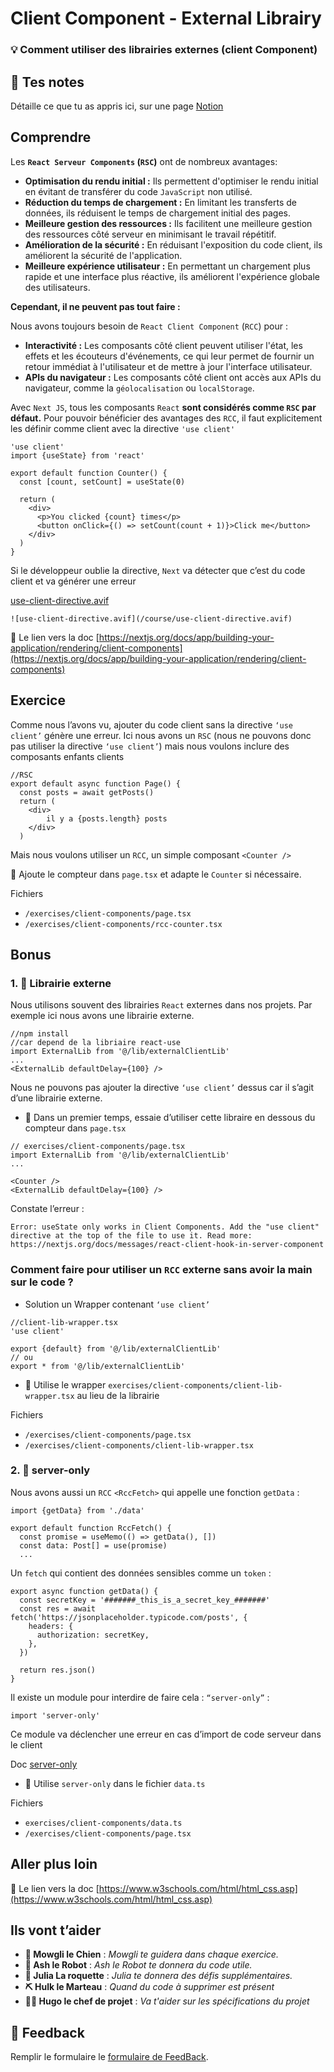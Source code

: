 # Client Component - External Librairy

### 💡 Comment utiliser des librairies externes (client Component)

## 📝 Tes notes

Détaille ce que tu as appris ici, sur une page [Notion](https://go.mikecodeur.com/course-notes-template)

## Comprendre

Les **`React Serveur Components` (`RSC`)** ont de nombreux avantages:

- **Optimisation du rendu initial :** Ils permettent d'optimiser le rendu initial en évitant de transférer du code `JavaScript` non utilisé.
- **Réduction du temps de chargement :** En limitant les transferts de données, ils réduisent le temps de chargement initial des pages.
- **Meilleure gestion des ressources :** Ils facilitent une meilleure gestion des ressources côté serveur en minimisant le travail répétitif.
- **Amélioration de la sécurité :** En réduisant l'exposition du code client, ils améliorent la sécurité de l'application.
- **Meilleure expérience utilisateur :** En permettant un chargement plus rapide et une interface plus réactive, ils améliorent l'expérience globale des utilisateurs.

**Cependant, il ne peuvent pas tout faire :**

Nous avons toujours besoin de `React Client Component` (`RCC`) pour :

- **Interactivité :** Les composants côté client peuvent utiliser l'état, les effets et les écouteurs d'événements, ce qui leur permet de fournir un retour immédiat à l'utilisateur et de mettre à jour l'interface utilisateur.
- **APIs du navigateur :** Les composants côté client ont accès aux APIs du navigateur, comme la `géolocalisation` ou `localStorage`.

Avec `Next JS`, tous les composants `React` **sont considérés comme `RSC` par défaut.** Pour pouvoir bénéficier des avantages des `RCC`, il faut explicitement les définir comme client avec la directive `'use client'`

```tsx
'use client'
import {useState} from 'react'

export default function Counter() {
  const [count, setCount] = useState(0)

  return (
    <div>
      <p>You clicked {count} times</p>
      <button onClick={() => setCount(count + 1)}>Click me</button>
    </div>
  )
}
```

Si le développeur oublie la directive, `Next` va détecter que c’est du code client et va générer une erreur

[use-client-directive.avif](/course/use-client-directive.avif)

```tsx
![use-client-directive.avif](/course/use-client-directive.avif)
```

📑 Le lien vers la doc [https://nextjs.org/docs/app/building-your-application/rendering/client-components](https://nextjs.org/docs/app/building-your-application/rendering/client-components)

## Exercice

Comme nous l’avons vu, ajouter du code client sans la directive `‘use client’` génère une erreur. Ici nous avons un `RSC` (nous ne pouvons donc pas utiliser la directive `‘use client’`) mais nous voulons inclure des composants enfants clients

```tsx
//RSC
export default async function Page() {
  const posts = await getPosts()
  return (
    <div>
        il y a {posts.length} posts
    </div>
  )
```

Mais nous voulons utiliser un `RCC`, un simple composant `<Counter />`

🐶 Ajoute le compteur dans `page.tsx` et adapte le `Counter` si nécessaire.

Fichiers

- `/exercises/client-components/page.tsx`
- `/exercises/client-components/rcc-counter.tsx`

## Bonus

### 1. 🚀 Librairie externe

Nous utilisons souvent des librairies `React` externes dans nos projets. Par exemple ici nous avons une librairie externe.

```tsx
//npm install
//car depend de la libriaire react-use
import ExternalLib from '@/lib/externalClientLib'
...
<ExternalLib defaultDelay={100} />
```

Nous ne pouvons pas ajouter la directive `‘use client’` dessus car il s’agit d’une librairie externe.

- 🐶 Dans un premier temps, essaie d’utiliser cette libraire en dessous du compteur dans `page.tsx`

```tsx
// exercises/client-components/page.tsx
import ExternalLib from '@/lib/externalClientLib'
...

<Counter />
<ExternalLib defaultDelay={100} />
```

Constate l’erreur :

```tsx
Error: useState only works in Client Components. Add the "use client" directive at the top of the file to use it. Read more: https://nextjs.org/docs/messages/react-client-hook-in-server-component
```

### Comment faire pour utiliser un `RCC` externe sans avoir la main sur le code ?

- Solution un Wrapper contenant `‘use client’`

```tsx
//client-lib-wrapper.tsx
'use client'

export {default} from '@/lib/externalClientLib'
// ou
export * from '@/lib/externalClientLib'
```

- 🐶 Utilise le wrapper `exercises/client-components/client-lib-wrapper.tsx` au lieu de la librairie

Fichiers

- `/exercises/client-components/page.tsx`
- `/exercises/client-components/client-lib-wrapper.tsx`

### 2. 🚀 server-only

Nous avons aussi un `RCC` `<RccFetch>` qui appelle une fonction `getData` :

```tsx
import {getData} from './data'

export default function RccFetch() {
  const promise = useMemo(() => getData(), [])
  const data: Post[] = use(promise)
  ...
```

Un `fetch` qui contient des données sensibles comme un `token` :

```tsx
export async function getData() {
  const secretKey = '#######_this_is_a_secret_key_#######'
  const res = await fetch('https://jsonplaceholder.typicode.com/posts', {
    headers: {
      authorization: secretKey,
    },
  })

  return res.json()
}
```

Il existe un module pour interdire de faire cela : `“server-only”` :

```tsx
import 'server-only'
```

Ce module va déclencher une erreur en cas d’import de code serveur dans le client

Doc [server-only](https://nextjs.org/docs/app/building-your-application/data-fetching/patterns#using-react-cache-server-only-and-the-preload-pattern)

- 🐶 Utilise `server-only` dans le fichier `data.ts`

Fichiers

- `exercises/client-components/data.ts`
- `/exercises/client-components/page.tsx`

## Aller plus loin

📑 Le lien vers la doc [https://www.w3schools.com/html/html_css.asp](https://www.w3schools.com/html/html_css.asp)

## Ils vont t’aider

- **🐶 Mowgli le Chien** : _Mowgli te guidera dans chaque exercice._
- **🤖 Ash le Robot** : _Ash le Robot te donnera du code utile._
- **🚀 Julia La roquette** : _Julia te donnera des défis supplémentaires._
- **⛏️ Hulk le Marteau** : _Quand du code à supprimer est présent_
- **👨‍✈️ Hugo le chef de projet** : _Va t'aider sur les spécifications du projet_

## 🐜 Feedback

Remplir le formulaire le [formulaire de FeedBack](https://go.mikecodeur.com/cours-next-avis?entry.1912869708=Next%20PRO&entry.1430994900=04%20Rendering%20Avancée&entry.533578441=06%20rcc-external-lib).
